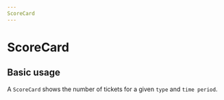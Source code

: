 ```yaml
---
ScoreCard
---
```



# ScoreCard

<ScoreCard />

## Basic usage

A `ScoreCard` shows the number of tickets for a given `type` and `time period`.

<Playground>
  <ScoreCard title="title" value="value" dateFrom="dateFrom" dateTo="dateTo" />
</Playground>

<Props of={ScoreCard} />
